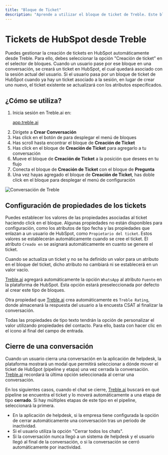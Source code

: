 ```yaml
---
title: "Bloque de Ticket"
description: "Aprende a utilizar el bloque de ticket de Treble. Este bloque te permite crear un ticket en HubSpot en función de la respuesta del cliente. Puedes configurar el ticket con múltiples propiedades."
---
```


# Tickets de HubSpot desde Treble

Puedes gestionar la creación de tickets en HubSpot automáticamente desde Treble. Para ello, debes seleccionar la opción "Creación de ticket" en el selector de bloques. Cuando un usuario pase por ese bloque en una conversación, se creará un ticket en HubSpot, el cual quedará asociado con la sesión actual del usuario. Si el usuario pasa por un bloque de ticket de HubSpot cuando ya hay un ticket asociado a la sesión, en lugar de crear uno nuevo, el ticket existente se actualizará con los atributos especificados.

## ¿Cómo se utiliza?

1. Inicia sesión en Treble.ai en: <a class="article-link" href="https://app.treble.ai"><p>app.treble.ai</p><Icon icon="arrow-up-right-from-square" iconType="solid" /></a>
2. Dirígete a **Crear Conversación**
3. Has click en el botón de <Icon icon="square-plus" iconType="solid" /> para desplegar el menú de bloques
4. Has scroll hasta encontrar el bloque de **Creación de Ticket**
5. Has click en el bloque de **Creación de Ticket** para agregarlo a tu conversación
6. Mueve el bloque de **Creación de Ticket** a la posición que desees en tu flujo
7. Conecta el bloque de **Creación de Ticket** con el bloque de **Pregunta**
8. Una vez hayas agregado el bloque de **Creación de Ticket**, has doble click en el bloque para desplegar el menú de configuración

<img src="/images/ticket-1.gif" alt="Conversación de Treble" />

## Configuración de propiedades de los tickets

Puedes establecer los valores de las propiedades asociadas al ticket haciendo click en el bloque. Algunas propiedades no están disponibles para configuración, como los atributos de tipo fecha y las propiedades que enlazan a un usuario de HubSpot, como `Propietario del ticket`. Estos valores se establecerán automáticamente cuando se cree el ticket. El atributo `Creado en` se asignará automáticamente en cuanto se genere el ticket.

Cuando se actualiza un ticket y no se ha definido un valor para un atributo en el bloque del ticket, dicho atributo no cambiará ni se establecerá en un valor vacío.

[Treble.ai](http://treble.ai/) agregará automáticamente la opción `WhatsApp` al atributo `Fuente` en la plataforma de HubSpot. Esta opción estará preseleccionada por defecto al crear este tipo de bloques.

Otra propiedad que [Treble.ai](http://treble.ai/) crea automáticamente es `Treble Rating`, donde almacenará la respuesta del usuario a la encuesta CSAT al finalizar la conversación.

Todas las propiedades de tipo texto tendrán la opción de personalizar el valor utilizando propiedades del contacto. Para ello, basta con hacer clic en el icono <Icon icon="plus" iconType="solid" /> al final del campo de entrada. 

## Cierre de una conversación

Cuando un usuario cierra una conversación en la aplicación de helpdesk, la plataforma mostrará un modal que permitirá seleccionar a dónde mover el ticket de HubSpot (pipeline y etapa) una vez cerrada la conversación. [Treble.ai](http://treble.ai/) recordará la última opción seleccionada al cerrar una conversación.

En los siguientes casos, cuando el chat se cierre, [Treble.ai](http://treble.ai/) buscará en qué pipeline se encuentra el ticket y lo moverá automáticamente a una etapa de tipo **cerrado**. Si hay múltiples etapas de este tipo en el pipeline, seleccionará la primera.

- En la aplicación de helpdesk, si la empresa tiene configurada la opción de cerrar automáticamente una conversación tras un periodo de inactividad.
- Si el usuario utiliza la opción "Cerrar todos los chats".
- Si la conversación nunca llegó a un sistema de helpdesk y el usuario llegó al final de la conversación, o si la conversación se cerró automáticamente por inactividad.